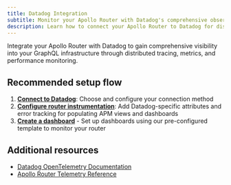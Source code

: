 ```yaml
---
title: Datadog Integration
subtitle: Monitor your Apollo Router with Datadog's comprehensive observability platform
description: Learn how to connect your Apollo Router to Datadog for distributed tracing, metrics collection, and performance monitoring.
---
```


Integrate your Apollo Router with Datadog to gain comprehensive visibility into your GraphQL infrastructure through distributed tracing, metrics, and performance monitoring.

## Recommended setup flow

1. **[Connect to Datadog](/graphos/routing/observability/router-telemetry-otel/apm-guides/datadog/connecting-to-datadog)**: Choose and configure your connection method
2. **[Configure router instrumentation](/graphos/routing/observability/router-telemetry-otel/apm-guides/datadog/router-instrumentation)**: Add Datadog-specific attributes and error tracking for populating APM views and dashboards
3. **[Create a dashboard](/graphos/routing/observability/router-telemetry-otel/apm-guides/datadog/observing-and-monitoring/dashboard-template)** - Set up dashboards using our pre-configured template to monitor your router

## Additional resources

- [Datadog OpenTelemetry Documentation](https://docs.datadoghq.com/opentelemetry/)
- [Apollo Router Telemetry Reference](/graphos/routing/observability/router-telemetry-otel)